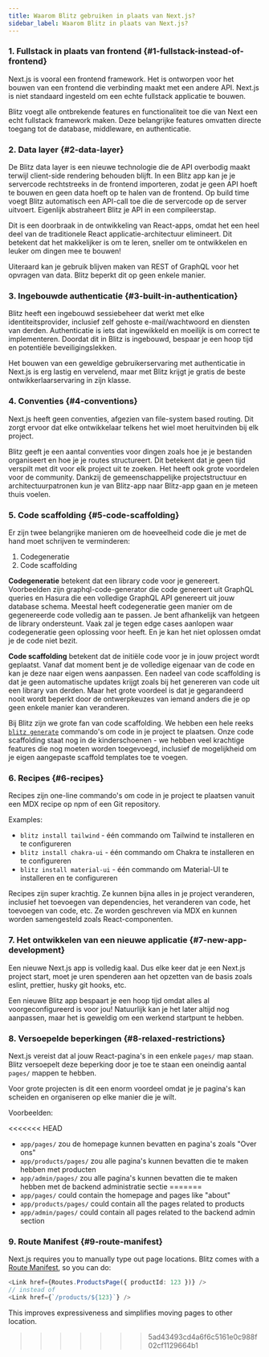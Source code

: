 ```yaml
---
title: Waarom Blitz gebruiken in plaats van Next.js?
sidebar_label: Waarom Blitz in plaats van Next.js?
---
```


### 1. Fullstack in plaats van frontend {#1-fullstack-instead-of-frontend}

Next.js is vooral een frontend framework. Het is ontworpen voor het bouwen
van een frontend die verbinding maakt met een andere API. Next.js is niet
standaard ingesteld om een echte fullstack applicatie te bouwen.

Blitz voegt alle ontbrekende features en functionaliteit toe die van Next
een echt fullstack framework maken. Deze belangrijke features omvatten
directe toegang tot de database, middleware, en authenticatie.

### 2. Data layer {#2-data-layer}

De Blitz data layer is een nieuwe technologie die de API overbodig maakt
terwijl client-side rendering behouden blijft. In een Blitz app kan je je
servercode rechtstreeks in de frontend importeren, zodat je geen API hoeft
te bouwen en geen data hoeft op te halen van de frontend. Op build time
voegt Blitz automatisch een API-call toe die de servercode op de server
uitvoert. Eigenlijk abstraheert Blitz je API in een compileerstap.

Dit is een doorbraak in de ontwikkeling van React-apps, omdat het een heel
deel van de traditionele React applicatie-architectuur elimineert. Dit
betekent dat het makkelijker is om te leren, sneller om te ontwikkelen en
leuker om dingen mee te bouwen!

Uiteraard kan je gebruik blijven maken van REST of GraphQL voor het
opvragen van data. Blitz beperkt dit op geen enkele manier.

### 3. Ingebouwde authenticatie {#3-built-in-authentication}

Blitz heeft een ingebouwd sessiebeheer dat werkt met elke
identiteitsprovider, inclusief zelf gehoste e-mail/wachtwoord en diensten
van derden. Authenticatie is iets dat ingewikkeld en moeilijk is om
correct te implementeren. Doordat dit in Blitz is ingebouwd, bespaar je
een hoop tijd en potentiële beveiligingslekken.

Het bouwen van een geweldige gebruikerservaring met authenticatie in
Next.js is erg lastig en vervelend, maar met Blitz krijgt je gratis de
beste ontwikkerlaarservaring in zijn klasse.

### 4. Conventies {#4-conventions}

Next.js heeft geen conventies, afgezien van file-system based routing. Dit
zorgt ervoor dat elke ontwikkelaar telkens het wiel moet heruitvinden bij
elk project.

Blitz geeft je een aantal conventies voor dingen zoals hoe je je bestanden
organiseert en hoe je je routes structureert. Dit betekent dat je geen
tijd verspilt met dit voor elk project uit te zoeken. Het heeft ook grote
voordelen voor de community. Dankzij de gemeenschappelijke
projectstructuur en architectuurpatronen kun je van Blitz-app naar
Blitz-app gaan en je meteen thuis voelen.

### 5. Code scaffolding {#5-code-scaffolding}

Er zijn twee belangrijke manieren om de hoeveelheid code die je met de
hand moet schrijven te verminderen:

1. Codegeneratie
2. Code scaffolding

**Codegeneratie** betekent dat een library code voor je genereert.
Voorbeelden zijn graphql-code-generator die code genereert uit GraphQL
queries en Hasura die een volledige GraphQL API genereert uit jouw
database schema. Meestal heeft codegeneratie geen manier om de
gegenereerde code volledig aan te passen. Je bent afhankelijk van hetgeen
de library ondersteunt. Vaak zal je tegen edge cases aanlopen waar
codegeneratie geen oplossing voor heeft. En je kan het niet oplossen omdat
je de code niet bezit.

**Code scaffolding** betekent dat de initiële code voor je in jouw project
wordt geplaatst. Vanaf dat moment bent je de volledige eigenaar van de
code en kan je deze naar eigen wens aanpassen. Een nadeel van code
scaffolding is dat je geen automatische updates krijgt zoals bij het
genereren van code uit een library van derden. Maar het grote voordeel is
dat je gegarandeerd nooit wordt beperkt door de ontwerpkeuzes van iemand
anders die je op geen enkele manier kan veranderen.

Bij Blitz zijn we grote fan van code scaffolding. We hebben een hele reeks
[`blitz generate`](./cli-generate) commando's om code in je project te
plaatsen. Onze code scaffolding staat nog in de kinderschoenen - we hebben
veel krachtige features die nog moeten worden toegevoegd, inclusief de
mogelijkheid om je eigen aangepaste scaffold templates toe te voegen.

### 6. Recipes {#6-recipes}

Recipes zijn one-line commando's om code in je project te plaatsen vanuit
een MDX recipe op npm of een Git repository.

Examples:

- `blitz install tailwind` - één commando om Tailwind te installeren en te
  configureren
- `blitz install chakra-ui` - één commando om Chakra te installeren en te
  configureren
- `blitz install material-ui` - één commando om Material-UI te installeren
  en te configureren

Recipes zijn super krachtig. Ze kunnen bijna alles in je project
veranderen, inclusief het toevoegen van dependencies, het veranderen van
code, het toevoegen van code, etc. Ze worden geschreven via MDX en kunnen
worden samengesteld zoals React-componenten.

### 7. Het ontwikkelen van een nieuwe applicatie {#7-new-app-development}

Een nieuwe Next.js app is volledig kaal. Dus elke keer dat je een Next.js
project start, moet je uren spenderen aan het opzetten van de basis zoals
eslint, prettier, husky git hooks, etc.

Een nieuwe Blitz app bespaart je een hoop tijd omdat alles al
voorgeconfigureerd is voor jou! Natuurlijk kan je het later altijd nog
aanpassen, maar het is geweldig om een werkend startpunt te hebben.

### 8. Versoepelde beperkingen {#8-relaxed-restrictions}

Next.js vereist dat al jouw React-pagina's in een enkele `pages/` map
staan. Blitz versoepelt deze beperking door je toe te staan een oneindig
aantal `pages/` mappen te hebben.

Voor grote projecten is dit een enorm voordeel omdat je je pagina's kan
scheiden en organiseren op elke manier die je wilt.

Voorbeelden:

<<<<<<< HEAD
- `app/pages/` zou de homepage kunnen bevatten en pagina's zoals "Over
  ons"
- `app/products/pages/` zou alle pagina's kunnen bevatten die te maken
  hebben met producten
- `app/admin/pages/` zou alle pagina's kunnen bevatten die te maken hebben
  met de backend administratie sectie
=======
- `app/pages/` could contain the homepage and pages like "about"
- `app/products/pages/` could contain all the pages related to products
- `app/admin/pages/` could contain all pages related to the backend admin
  section

### 9. Route Manifest {#9-route-manifest}

Next.js requires you to manually type out page locations. Blitz comes with
a [Route Manifest](./route-manifest), so you can do:

```ts
<Link href={Routes.ProductsPage({ productId: 123 })} />
// instead of
<Link href={`/products/${123}`} />
```

This improves expressiveness and simplifies moving pages to other
location.
>>>>>>> 5ad43493cd4a6f6c5161e0c988f02cf1129664b1
